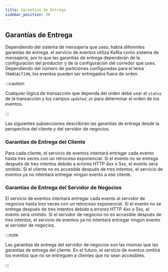 ```yaml
---
title: Garantías de Entrega
sidebar_position: 30
---
```


## Garantías de Entrega

Dependiendo del sistema de mensajería que uses, habrá diferentes garantías de entrega. el servicio de eventos utiliza Kafka como sistema de mensajería, por lo que las garantías de entrega dependerán de la configuración del productor y de la configuración del corredor que uses. Dependiendo del número de particiones configuradas para el tema `TRANSACTION`, los eventos pueden ser entregados fuera de orden.

:::caution

Cualquier lógica de transacción que dependa del orden debe usar el `status` de la transacción y los campos `updated_at` para determinar el orden de los eventos.

:::

Las siguientes subsecciones describirán las garantías de entrega desde la perspectiva del cliente y del servidor de negocios.

### Garantías de Entrega del Cliente

Para cada cliente, el servicio de eventos intentará entregar cada evento hasta tres veces con un retroceso exponencial. Si el evento no se entrega después de tres intentos debido a errores HTTP 4xx o 5xx, el evento será omitido. Si el cliente no es accesible después de tres intentos, el servicio de eventos ya no intentará entregar ningún evento a ese cliente.

### Garantías de Entrega del Servidor de Negocios

El servicio de eventos intentará entregar cada evento al servidor de negocios hasta tres veces con un retroceso exponencial. Si el evento no se entrega después de tres intentos debido a errores HTTP 4xx o 5xx, el evento será omitido. Si el servidor de negocios no es accesible después de tres intentos, el servicio de eventos ya no intentará entregar ningún evento al servidor de negocios.

:::note

Las garantías de entrega del servidor de negocios son las mismas que las garantías de entrega del cliente. En el futuro, el servicio de eventos omitirá los eventos que no se entreguen a clientes que no sean accesibles.

:::
